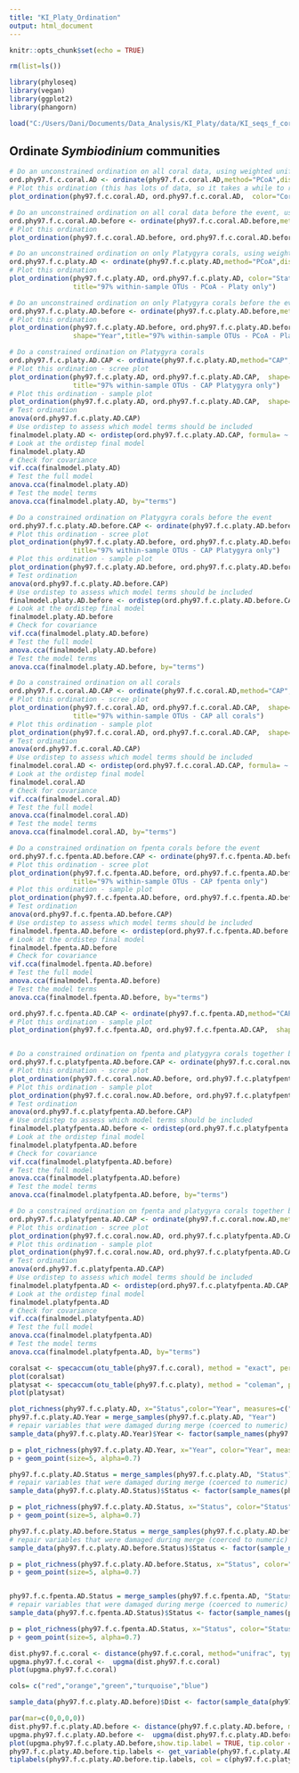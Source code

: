```yaml
---
title: "KI_Platy_Ordination"
output: html_document
---
```


```r
knitr::opts_chunk$set(echo = TRUE)

rm(list=ls())

library(phyloseq)
library(vegan)
library(ggplot2)
library(phangorn)

load("C:/Users/Dani/Documents/Data_Analysis/KI_Platy/data/KI_seqs_f_coral_grouped.RData")

```
## Ordinate *Symbiodinium* communities
```r
# Do an unconstrained ordination on all coral data, using weighted unifrac distances
ord.phy97.f.c.coral.AD <- ordinate(phy97.f.c.coral.AD,method="PCoA",distance="wunifrac")
# Plot this ordination (this has lots of data, so it takes a while to run)
plot_ordination(phy97.f.c.coral.AD, ord.phy97.f.c.coral.AD,  color="Coral_Species", shape="Status",title="97% within-sample OTUs - PCoA") 

# Do an unconstrained ordination on all coral data before the event, using weighted unifrac distances
ord.phy97.f.c.coral.AD.before <- ordinate(phy97.f.c.coral.AD.before,method="PCoA",distance="wunifrac")
# Plot this ordination 
plot_ordination(phy97.f.c.coral.AD.before, ord.phy97.f.c.coral.AD.before,  color="Status", shape="Coral_Species", title="97% within-sample OTUs - PCoA") 

# Do an unconstrained ordination on only Platygyra corals, using weighted unifrac distances
ord.phy97.f.c.platy.AD <- ordinate(phy97.f.c.platy.AD,method="PCoA",distance="wunifrac")
# Plot this ordination 
plot_ordination(phy97.f.c.platy.AD, ord.phy97.f.c.platy.AD, color="Status", shape="Year",
                title="97% within-sample OTUs - PCoA - Platy only")

# Do an unconstrained ordination on only Platygyra corals before the event, using weighted unifrac distances
ord.phy97.f.c.platy.AD.before <- ordinate(phy97.f.c.platy.AD.before,method="PCoA",distance="wunifrac")
# Plot this ordination 
plot_ordination(phy97.f.c.platy.AD.before, ord.phy97.f.c.platy.AD.before, color="Dist", 
                shape="Year",title="97% within-sample OTUs - PCoA - Platy only")

# Do a constrained ordination on Platygyra corals
ord.phy97.f.c.platy.AD.CAP <- ordinate(phy97.f.c.platy.AD,method="CAP",distance="wunifrac",formula= ~ Year + Dist + Status)
# Plot this ordination - scree plot
plot_ordination(phy97.f.c.platy.AD, ord.phy97.f.c.platy.AD.CAP,  shape="Status",type="scree",
                title="97% within-sample OTUs - CAP Platygyra only")
# Plot this ordination - sample plot
plot_ordination(phy97.f.c.platy.AD, ord.phy97.f.c.platy.AD.CAP,  shape="Status", color="Dist",type="samples",title="97% within-sample OTUs - CAP Platygyra only")
# Test ordination
anova(ord.phy97.f.c.platy.AD.CAP)
# Use ordistep to assess which model terms should be included
finalmodel.platy.AD <- ordistep(ord.phy97.f.c.platy.AD.CAP, formula= ~ Year + Dist + Status, direction = c("both"), Pin = 0.05, Pout = 0.1, pstep = 100, perm.max = 1000, steps = 50, trace = TRUE)
# Look at the ordistep final model
finalmodel.platy.AD
# Check for covariance
vif.cca(finalmodel.platy.AD)
# Test the full model
anova.cca(finalmodel.platy.AD)
# Test the model terms
anova.cca(finalmodel.platy.AD, by="terms")

# Do a constrained ordination on Platygyra corals before the event
ord.phy97.f.c.platy.AD.before.CAP <- ordinate(phy97.f.c.platy.AD.before,method="CAP",distance="wunifrac",formula= ~ Year + Status + Dist)
# Plot this ordination - scree plot
plot_ordination(phy97.f.c.platy.AD.before, ord.phy97.f.c.platy.AD.before.CAP,  shape="Status",type="scree",
                title="97% within-sample OTUs - CAP Platygyra only")
# Plot this ordination - sample plot
plot_ordination(phy97.f.c.platy.AD.before, ord.phy97.f.c.platy.AD.before.CAP,  shape="Status", color="Site",type="samples",title="97% within-sample OTUs - CAP Platygyra only")
# Test ordination
anova(ord.phy97.f.c.platy.AD.before.CAP)
# Use ordistep to assess which model terms should be included
finalmodel.platy.AD.before <- ordistep(ord.phy97.f.c.platy.AD.before.CAP, formula= ~ Year + Status +  Dist, direction = c("both"), Pin = 0.05, Pout = 0.1, pstep = 100, perm.max = 1000, steps = 50, trace = TRUE)
# Look at the ordistep final model
finalmodel.platy.AD.before
# Check for covariance
vif.cca(finalmodel.platy.AD.before)
# Test the full model
anova.cca(finalmodel.platy.AD.before)
# Test the model terms
anova.cca(finalmodel.platy.AD.before, by="terms")

# Do a constrained ordination on all corals
ord.phy97.f.c.coral.AD.CAP <- ordinate(phy97.f.c.coral.AD,method="CAP",distance="wunifrac",formula= ~ Year + Status + Dist + Coral_Species + Year*Status + Year*Dist + Year*Coral_Species + Status*Dist + Status*Coral_Species + Dist*Coral_Species)
# Plot this ordination - scree plot
plot_ordination(phy97.f.c.coral.AD, ord.phy97.f.c.coral.AD.CAP,  shape="Status",type="scree",
                title="97% within-sample OTUs - CAP all corals")
# Plot this ordination - sample plot
plot_ordination(phy97.f.c.coral.AD, ord.phy97.f.c.coral.AD.CAP,  shape="Status", color="Site",type="samples",title="97% within-sample OTUs - CAP all corals")
# Test ordination
anova(ord.phy97.f.c.coral.AD.CAP)
# Use ordistep to assess which model terms should be included
finalmodel.coral.AD <- ordistep(ord.phy97.f.c.coral.AD.CAP, formula= ~ Year + Status + Dist + Coral_Species + Year*Status + Year*Dist + Year*Coral_Species + Status*Dist + Status*Coral_Species + Dist*Coral_Species, direction = c("both"), Pin = 0.05, Pout = 0.1, pstep = 100, perm.max = 1000, steps = 50, trace = TRUE)
# Look at the ordistep final model
finalmodel.coral.AD
# Check for covariance
vif.cca(finalmodel.coral.AD)
# Test the full model
anova.cca(finalmodel.coral.AD)
# Test the model terms
anova.cca(finalmodel.coral.AD, by="terms")

# Do a constrained ordination on fpenta corals before the event
ord.phy97.f.c.fpenta.AD.before.CAP <- ordinate(phy97.f.c.fpenta.AD.before,method="CAP",distance="wunifrac",formula= ~ Year + Status + Dist)
# Plot this ordination - scree plot
plot_ordination(phy97.f.c.fpenta.AD.before, ord.phy97.f.c.fpenta.AD.before.CAP,  shape="Status",type="scree",
                title="97% within-sample OTUs - CAP fpenta only")
# Plot this ordination - sample plot
plot_ordination(phy97.f.c.fpenta.AD.before, ord.phy97.f.c.fpenta.AD.before.CAP, shape="Status", color="Dist",type="samples",title="97% within-sample OTUs - CAP fpenta only")
# Test ordination
anova(ord.phy97.f.c.fpenta.AD.before.CAP)
# Use ordistep to assess which model terms should be included
finalmodel.fpenta.AD.before <- ordistep(ord.phy97.f.c.fpenta.AD.before.CAP, formula= ~ Year + Status +  Dist, direction = c("both"), Pin = 0.05, Pout = 0.1, pstep = 100, perm.max = 1000, steps = 50, trace = TRUE)
# Look at the ordistep final model
finalmodel.fpenta.AD.before
# Check for covariance
vif.cca(finalmodel.fpenta.AD.before)
# Test the full model
anova.cca(finalmodel.fpenta.AD.before)
# Test the model terms
anova.cca(finalmodel.fpenta.AD.before, by="terms")

ord.phy97.f.c.fpenta.AD.CAP <- ordinate(phy97.f.c.fpenta.AD,method="CAP",distance="wunifrac",formula= ~ Year + Dist + Status)
# Plot this ordination - sample plot
plot_ordination(phy97.f.c.fpenta.AD, ord.phy97.f.c.fpenta.AD.CAP,  shape="Status", color="Dist",type="samples",title="97% within-sample OTUs - CAP Fpenta only")


# Do a constrained ordination on fpenta and platygyra corals together before the event
ord.phy97.f.c.platyfpenta.AD.before.CAP <- ordinate(phy97.f.c.coral.now.AD.before,method="CAP",distance="wunifrac",formula= ~ Year + Status + Dist + Coral_Species)
# Plot this ordination - scree plot
plot_ordination(phy97.f.c.coral.now.AD.before, ord.phy97.f.c.platyfpenta.AD.before.CAP,  shape="Status",type="scree", title="97% within-sample OTUs - CAP Fpenta and Platy")
# Plot this ordination - sample plot
plot_ordination(phy97.f.c.coral.now.AD.before, ord.phy97.f.c.platyfpenta.AD.before.CAP, shape="Status", color="Dist",type="samples",title="97% within-sample OTUs - CAP FPenta and Platy only before bleaching")
# Test ordination
anova(ord.phy97.f.c.platyfpenta.AD.before.CAP)
# Use ordistep to assess which model terms should be included
finalmodel.platyfpenta.AD.before <- ordistep(ord.phy97.f.c.platyfpenta.AD.before.CAP, formula= ~ Year + Status +  Dist + Coral_Species, direction = c("both"), Pin = 0.05, Pout = 0.1, pstep = 100, perm.max = 1000, steps = 50, trace = TRUE)
# Look at the ordistep final model
finalmodel.platyfpenta.AD.before
# Check for covariance
vif.cca(finalmodel.platyfpenta.AD.before)
# Test the full model
anova.cca(finalmodel.platyfpenta.AD.before)
# Test the model terms
anova.cca(finalmodel.platyfpenta.AD.before, by="terms")

# Do a constrained ordination on fpenta and platygyra corals together before the event
ord.phy97.f.c.platyfpenta.AD.CAP <- ordinate(phy97.f.c.coral.now.AD,method="CAP",distance="wunifrac",formula= ~ Year + Status + Dist + Coral_Species)
# Plot this ordination - scree plot
plot_ordination(phy97.f.c.coral.now.AD, ord.phy97.f.c.platyfpenta.AD.CAP,  shape="Status",type="scree", title="97% within-sample OTUs - CAP Fpenta and Platy")
# Plot this ordination - sample plot
plot_ordination(phy97.f.c.coral.now.AD, ord.phy97.f.c.platyfpenta.AD.CAP, shape="Status", color="Dist",type="samples",title="97% within-sample OTUs - CAP FPenta and Platy only all samples")
# Test ordination
anova(ord.phy97.f.c.platyfpenta.AD.CAP)
# Use ordistep to assess which model terms should be included
finalmodel.platyfpenta.AD <- ordistep(ord.phy97.f.c.platyfpenta.AD.CAP, formula= ~ Year + Status +  Dist + Coral_Species, direction = c("both"), Pin = 0.05, Pout = 0.1, pstep = 100, perm.max = 1000, steps = 50, trace = TRUE)
# Look at the ordistep final model
finalmodel.platyfpenta.AD
# Check for covariance
vif.cca(finalmodel.platyfpenta.AD)
# Test the full model
anova.cca(finalmodel.platyfpenta.AD)
# Test the model terms
anova.cca(finalmodel.platyfpenta.AD, by="terms")

```

```r
coralsat <- specaccum(otu_table(phy97.f.c.coral), method = "exact", permutations = 100)
plot(coralsat)
platysat <- specaccum(otu_table(phy97.f.c.platy), method = "coleman", permutations = 100)
plot(platysat)
```

```r
plot_richness(phy97.f.c.platy.AD, x="Status",color="Year", measures=c("Observed", "Chao1", "Shannon"))
phy97.f.c.platy.AD.Year = merge_samples(phy97.f.c.platy.AD, "Year")
# repair variables that were damaged during merge (coerced to numeric)
sample_data(phy97.f.c.platy.AD.Year)$Year <- factor(sample_names(phy97.f.c.platy.AD.Year), levels=c("2014","2015Jan","2015May","2015July","2016March"))

p = plot_richness(phy97.f.c.platy.AD.Year, x="Year", color="Year", measures=c("Observed","Chao1", "Shannon"))
p + geom_point(size=5, alpha=0.7)

phy97.f.c.platy.AD.Status = merge_samples(phy97.f.c.platy.AD, "Status")
# repair variables that were damaged during merge (coerced to numeric)
sample_data(phy97.f.c.platy.AD.Status)$Status <- factor(sample_names(phy97.f.c.platy.AD.Status), levels=c("alive","dead"))

p = plot_richness(phy97.f.c.platy.AD.Status, x="Status", color="Status", measures=c("Observed","Chao1", "Shannon"))
p + geom_point(size=5, alpha=0.7)

phy97.f.c.platy.AD.before.Status = merge_samples(phy97.f.c.platy.AD.before, "Status")
# repair variables that were damaged during merge (coerced to numeric)
sample_data(phy97.f.c.platy.AD.before.Status)$Status <- factor(sample_names(phy97.f.c.platy.AD.before.Status), levels=c("alive","dead"))

p = plot_richness(phy97.f.c.platy.AD.before.Status, x="Status", color="Status", measures=c("Observed","Chao1", "Shannon"))
p + geom_point(size=5, alpha=0.7)


phy97.f.c.fpenta.AD.Status = merge_samples(phy97.f.c.fpenta.AD, "Status")
# repair variables that were damaged during merge (coerced to numeric)
sample_data(phy97.f.c.fpenta.AD.Status)$Status <- factor(sample_names(phy97.f.c.fpenta.AD.Status), levels=c("alive","dead"))

p = plot_richness(phy97.f.c.fpenta.AD.Status, x="Status", color="Status", measures=c("Observed","Chao1", "Shannon"))
p + geom_point(size=5, alpha=0.7)
```

```r
dist.phy97.f.c.coral <- distance(phy97.f.c.coral, method="unifrac", type="samples")
upgma.phy97.f.c.coral <-  upgma(dist.phy97.f.c.coral)
plot(upgma.phy97.f.c.coral)

cols= c("red","orange","green","turquoise","blue")

sample_data(phy97.f.c.platy.AD.before)$Dist <- factor(sample_data(phy97.f.c.platy.AD.before)$Dist,levels=c("VeryHigh","High","HighMed","Low","VeryLow"))

par(mar=c(0,0,0,0))
dist.phy97.f.c.platy.AD.before <- distance(phy97.f.c.platy.AD.before, method="unifrac", type="samples")
upgma.phy97.f.c.platy.AD.before <-  upgma(dist.phy97.f.c.platy.AD.before)
plot(upgma.phy97.f.c.platy.AD.before,show.tip.label = TRUE, tip.color = "white")
phy97.f.c.platy.AD.before.tip.labels <- get_variable(phy97.f.c.platy.AD.before, "Status")
tiplabels(phy97.f.c.platy.AD.before.tip.labels, col = c(phy97.f.c.platy.AD.before.tip.labels), frame = "none", adj = -0.05, cex = 0.7)
```
